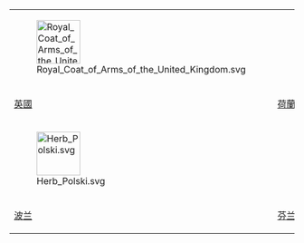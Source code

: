 <div style="text-align: center;">
{| style="border:0px; text-align:center; margin: auto;" cellspacing="28"
| [[File:Royal Coat of Arms of the United Kingdom.svg|77px]] || [[File:Royal Coat of Arms of the Netherlands.svg|77px]] || [[File:Great coat of arms of Belgium.svg|77px]] || {{Coat of arms|France|size=80px|text=none}} || [[File:Coat of arms of Germany.svg|77px]] || [[File:Great coat of arms of Sweden.svg|77px]] || [[File:Coat of Arms of Switzerland.svg|77px]] || [[File:Vatican City CoA.svg|77px]] || [[File:Escudo_de_España_(mazonado).svg|77px]] || [[File:Lesser_Coat_of_Arms_of_Ukraine.svg|77px]]
|-
|[[Portal:英国|英國]] || [[Portal:荷蘭|荷蘭]] || [[Portal:比利时|比利时]] || [[Portal:法國|法國]] || [[Portal:德國|德國]] || [[Portal:瑞典|瑞典]] || [[Portal:瑞士|瑞士]] || [[Portal:梵蒂岡|梵蒂岡]] || [[Portal:西班牙|西班牙]] || [[Portal:乌克兰|乌克兰]]
|-
|[[File:Herb Polski.svg|77px]] || [[File:Coat of arms of Finland.svg|77px]] || [[File:Italy-Emblem.svg|77px]] || [[File:Coat of arms of Greece (colour).svg|77px]] || [[File:Belarus coa.png|77px]] || [[File:Coat of arms of Armenia.svg|77px]] || [[File:Coat of Arms of the Russian Federation.svg|77px]] || [[File:Coat_of_arms_of_Portugal.svg|77px]] || [[File:Austria_Bundesadler.svg|77px]] || [[File:Coat of arms of Lithuania.svg|77px]]
|-
|[[Portal:波兰|波兰]] || [[Portal:芬兰|芬兰]] || [[Portal:義大利|義大利]] || [[Portal:希臘|希臘]] || [[Portal:白俄羅斯|白俄羅斯]] || [[Portal:亚美尼亚|亚美尼亚]] || [[Portal:俄罗斯|俄罗斯]] || [[Portal:葡萄牙|葡萄牙]] || [[Portal:奥地利|奥地利]] || [[Portal:立陶宛|立陶宛]]
|}</div>